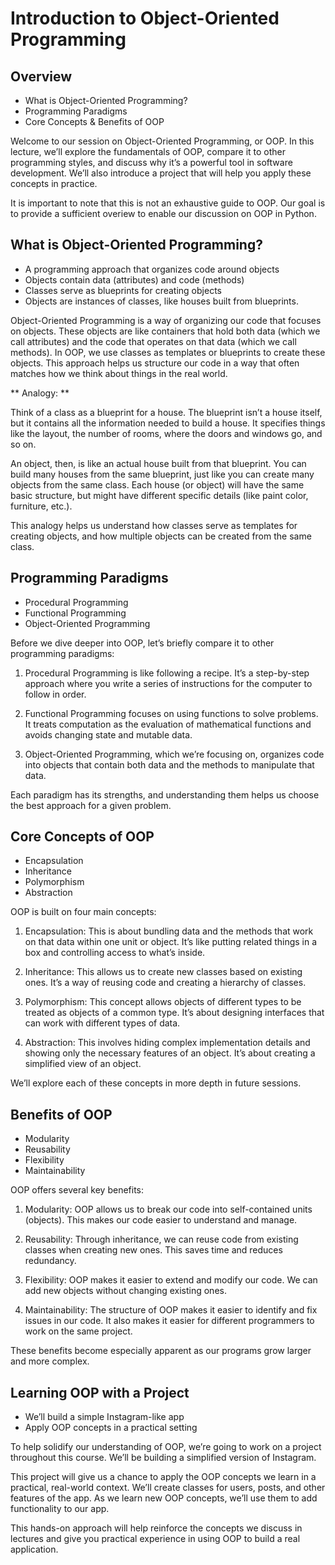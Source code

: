 # Introduction to Object-Oriented Programming

## Overview

- What is Object-Oriented Programming?
- Programming Paradigms
- Core Concepts & Benefits of OOP


::: {.notes}
Welcome to our session on Object-Oriented Programming, or OOP. In this lecture, we'll explore the fundamentals of OOP, compare it to other programming styles, and discuss why it's a powerful tool in software development. We'll also introduce a project that will help you apply these concepts in practice.

It is important to note that this is not an exhaustive guide to OOP. Our goal is to provide a sufficient overiew to enable our discussion on OOP in Python.
:::


## What is Object-Oriented Programming?

- A programming approach that organizes code around objects
- Objects contain data (attributes) and code (methods)
- Classes serve as blueprints for creating objects
- Objects are instances of classes, like houses built from blueprints.

::: {.notes}
Object-Oriented Programming is a way of organizing our code that focuses on objects. These objects are like containers that hold both data (which we call attributes) and the code that operates on that data (which we call methods). In OOP, we use classes as templates or blueprints to create these objects. This approach helps us structure our code in a way that often matches how we think about things in the real world.

** Analogy: **

Think of a class as a blueprint for a house. The blueprint isn't a house itself, but it contains all the information needed to build a house. It specifies things like the layout, the number of rooms, where the doors and windows go, and so on.

An object, then, is like an actual house built from that blueprint. You can build many houses from the same blueprint, just like you can create many objects from the same class. Each house (or object) will have the same basic structure, but might have different specific details (like paint color, furniture, etc.).

This analogy helps us understand how classes serve as templates for creating objects, and how multiple objects can be created from the same class.
:::


## Programming Paradigms

- Procedural Programming
- Functional Programming
- Object-Oriented Programming

::: {.notes}
Before we dive deeper into OOP, let's briefly compare it to other programming paradigms:

1. Procedural Programming is like following a recipe. It's a step-by-step approach where you write a series of instructions for the computer to follow in order.

2. Functional Programming focuses on using functions to solve problems. It treats computation as the evaluation of mathematical functions and avoids changing state and mutable data.

3. Object-Oriented Programming, which we're focusing on, organizes code into objects that contain both data and the methods to manipulate that data.

Each paradigm has its strengths, and understanding them helps us choose the best approach for a given problem.
:::


## Core Concepts of OOP

- Encapsulation
- Inheritance
- Polymorphism
- Abstraction

::: {.notes}
OOP is built on four main concepts:

1. Encapsulation: This is about bundling data and the methods that work on that data within one unit or object. It's like putting related things in a box and controlling access to what's inside.

2. Inheritance: This allows us to create new classes based on existing ones. It's a way of reusing code and creating a hierarchy of classes.

3. Polymorphism: This concept allows objects of different types to be treated as objects of a common type. It's about designing interfaces that can work with different types of data.

4. Abstraction: This involves hiding complex implementation details and showing only the necessary features of an object. It's about creating a simplified view of an object.

We'll explore each of these concepts in more depth in future sessions.
:::


## Benefits of OOP

- Modularity
- Reusability
- Flexibility
- Maintainability

::: {.notes}
OOP offers several key benefits:

1. Modularity: OOP allows us to break our code into self-contained units (objects). This makes our code easier to understand and manage.

2. Reusability: Through inheritance, we can reuse code from existing classes when creating new ones. This saves time and reduces redundancy.

3. Flexibility: OOP makes it easier to extend and modify our code. We can add new objects without changing existing ones.

4. Maintainability: The structure of OOP makes it easier to identify and fix issues in our code. It also makes it easier for different programmers to work on the same project.

These benefits become especially apparent as our programs grow larger and more complex.
:::


## Learning OOP with a Project

- We'll build a simple Instagram-like app
- Apply OOP concepts in a practical setting

::: {.notes}
To help solidify our understanding of OOP, we're going to work on a project throughout this course. We'll be building a simplified version of Instagram.

This project will give us a chance to apply the OOP concepts we learn in a practical, real-world context. We'll create classes for users, posts, and other features of the app. As we learn new OOP concepts, we'll use them to add functionality to our app.

This hands-on approach will help reinforce the concepts we discuss in lectures and give you practical experience in using OOP to build a real application.
:::